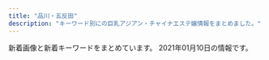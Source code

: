 ```yaml
---
title: "品川・五反田"
description: "キーワード別にの巨乳アジアン・チャイナエステ嬢情報をまとめました。"
---
```


新着画像と新着キーワードをまとめています。
2021年01月10日の情報です。

<DmmAffiliateIns />
<KeywordTable
  shops={
    [
    {
        "name": "\u7d2b\u306e\u8776",
        "url": "http://p-fly.work/",
        "keywords": {},
        "station": "JR\u4e94\u53cd\u7530\u99c5\u897f\u53e3",
        "img_links": [
            "http://p-fly.work/images/1.jpg",
            "http://p-fly.work/images/head.png",
            "http://p-fly.work/images/12.jpg",
            "http://p-fly.work/img/yuyu1.jpg",
            "http://p-fly.work/images/news.jpg",
            "http://p-fly.work/images/b2.jpg",
            "http://p-fly.work/images/sys2.jpg",
            "http://p-fly.work/images/7.jpg",
            "http://p-fly.work/images/line.png",
            "http://p-fly.work/staff/sara.jpg",
            "http://p-fly.work/images/b3.jpg",
            "http://p-fly.work/images/interior_t.png",
            "http://p-fly.work/staff/mai.jpg",
            "http://p-fly.work/staff/kiki.jpg",
            "http://p-fly.work/images/int2.png",
            "http://p-fly.work/images/sys1.jpg",
            "http://p-fly.work/images/b1.jpg",
            "http://p-fly.work/img/sara1.jpg",
            "http://p-fly.work/images/ac1.jpg",
            "http://p-fly.work/images/mobile.jpg",
            "http://p-fly.work/images/sys4.png",
            "http://p-fly.work/staff/yuyu.jpg",
            "http://p-fly.work/images/tr.jpg",
            "http://p-fly.work/images/staff_t.png",
            "http://p-fly.work/images/9.jpg",
            "http://p-fly.work/images/int1.jpg",
            "http://p-fly.work/img/mai1.jpg",
            "http://p-fly.work/images/sys3.jpg",
            "http://p-fly.work/img/kiki1.jpg"
        ]
    },
    {
        "keywords": {
            "C": 8
        },
        "img_links": [
            "http://www.relax-cs.com/css/tdimg06.jpg",
            "http://www.relax-cs.com/images/image-1.jpg",
            "http://www.relax-cs.com/images/image-04.jpg",
            "http://www.relax-cs.com/images/image-6.jpg",
            "http://www.relax-cs.com/css/nav/change-003.jpg",
            "http://www.relax-cs.com/css/nav/nav-007.jpg",
            "http://www.relax-cs.com/css/tdimg03.jpg",
            "http://www.relax-cs.com/css/tdimg004.jpg",
            "http://www.relax-cs.com/images/staff01.jpg",
            "http://www.relax-cs.com/css/staff/staff06.jpg",
            "http://www.relax-cs.com/css/nav/nav-005.jpg",
            "http://www.relax-cs.com/css/progress-01.jpg",
            "http://www.relax-cs.com/images/staff03.jpg",
            "http://www.relax-cs.com/css/nav/change-004.jpg",
            "http://www.relax-cs.com/css/nav/change-001.jpg",
            "http://www.relax-cs.com/css/nav/nav-004.jpg",
            "http://www.relax-cs.com/images/image-3.jpg",
            "http://www.relax-cs.com/images/image-2.jpg",
            "http://www.relax-cs.com/images/image-05.jpg",
            "http://www.relax-cs.com/css/keiraku-img04.jpg",
            "http://www.relax-cs.com/css/nav/change-002.jpg",
            "http://www.relax-cs.com/css/staff/staff007.jpg",
            "http://www.relax-cs.com/images/staff05.jpg",
            "http://www.relax-cs.com/css/nav/change-005.jpg",
            "http://www.relax-cs.com/css/keiraku-img02.jpg",
            "http://www.relax-cs.com/css/top-change.jpg",
            "http://www.relax-cs.com/css/tdimg01.jpg",
            "http://www.relax-cs.com/css/tdimg005.jpg",
            "http://www.relax-cs.com/css/nav/nav-001.jpg",
            "http://www.relax-cs.com/css/nav/change-006.jpg",
            "http://www.relax-cs.com/images/image-07.jpg",
            "http://www.relax-cs.com/css/staff/staff01.jpg",
            "http://www.relax-cs.com/css/progress-04.jpg",
            "http://www.relax-cs.com/css/tdimg02.jpg",
            "http://www.relax-cs.com/css/nav/nav-002.jpg",
            "http://www.relax-cs.com/css/keiraku-img01.jpg",
            "http://www.relax-cs.com/css/nav/nav-006.jpg",
            "http://www.relax-cs.com/css/nav/nav-003.jpg",
            "http://www.relax-cs.com/images/staff10.jpg",
            "http://www.relax-cs.com/images/staff007.jpg",
            "http://www.relax-cs.com/css/progress-02.jpg",
            "http://www.relax-cs.com/css/staff/staff02.jpg",
            "http://www.relax-cs.com/css/tdimg007.jpg",
            "http://www.relax-cs.com/css/keiraku-img03.jpg",
            "http://www.relax-cs.com/css/nav/change-007.jpg",
            "http://www.relax-cs.com/css/progress-03.jpg",
            "http://www.relax-cs.com/css/staff/staff10.jpg"
        ],
        "station": "JR\u4e94\u53cd\u7530\u99c5\u897f\u53e3",
        "url": "http://www.relax-cs.com/",
        "name": "\u30af\u30e9\u30ea\u30bb\u30fc\u30b8 \uff5eClary Sage\uff5e"
    },
    {
        "station": "JR\u4e94\u53cd\u7530\u99c5\u6771\u53e3",
        "url": "http://www.relax-fuyou.info/",
        "img_links": [
            "http://www.relax-fuyou.info/img/st181.jpg",
            "http://www.relax-fuyou.info/img/st7.jpg",
            "http://www.relax-fuyou.info/img/sta5.jpg",
            "http://www.relax-fuyou.info/img/st71.jpg",
            "http://www.relax-fuyou.info/img/st42.jpg",
            "http://www.relax-fuyou.info/img/sta15.jpg",
            "http://www.relax-fuyou.info/img/st141.jpg",
            "http://www.relax-fuyou.info/img/st41.jpg",
            "http://www.relax-fuyou.info/img/st11.jpg",
            "http://www.relax-fuyou.info/img/st191.jpg",
            "http://www.relax-fuyou.info/img/st110.jpg",
            "http://www.relax-fuyou.info/img/st201.jpg",
            "http://www.relax-fuyou.info/img/r9.jpg",
            "http://www.relax-fuyou.info/img/sta19.jpg",
            "http://www.relax-fuyou.info/img/sta20.jpg",
            "http://www.relax-fuyou.info/img/sta18.jpg",
            "http://www.relax-fuyou.info/img/st1.jpg",
            "http://www.relax-fuyou.info/img/st10.jpg",
            "http://www.relax-fuyou.info/img/sta16.jpg",
            "http://www.relax-fuyou.info/img/st160.jpg",
            "http://www.relax-fuyou.info/img/sta17.jpg",
            "http://www.relax-fuyou.info/img/st140.jpg",
            "http://www.relax-fuyou.info/img/st72.jpg",
            "http://www.relax-fuyou.info/img/sta1.jpg",
            "http://www.relax-fuyou.info/img/st150.jpg",
            "http://www.relax-fuyou.info/img/st171.jpg",
            "http://www.relax-fuyou.info/img/sta8.jpg",
            "http://www.relax-fuyou.info/img/st161.jpg",
            "http://www.relax-fuyou.info/img/st5.jpg",
            "http://www.relax-fuyou.info/img/st8.jpg",
            "http://www.relax-fuyou.info/img/top.jpg",
            "http://www.relax-fuyou.info/img/st17.jpg"
        ],
        "name": "\u8299\u84c9\uff5e\u30d5\u30e8\u30a6\uff5e",
        "keywords": {
            "E": 5,
            "84": 5,
            "C": 3,
            "D": 5,
            "87": 2,
            "G": 1,
            "88": 3,
            "86": 2,
            "90": 2
        }
    },
    {
        "img_links": [
            "http://hanagoromo.work/s1.png",
            "http://hanagoromo.work/1.jpg",
            "http://hanagoromo.work/tina.jpg",
            "http://hanagoromo.work/miyuki.jpg",
            "http://hanagoromo.work/interior_t.jpg",
            "http://hanagoromo.work/miyuki1.jpg",
            "http://hanagoromo.work/b3.jpg",
            "http://hanagoromo.work/mio1.jpg",
            "http://hanagoromo.work/mio.jpg",
            "http://hanagoromo.work/rina2.jpeg",
            "http://hanagoromo.work/ai3.jpg",
            "http://hanagoromo.work/mens-esthe1.png",
            "http://hanagoromo.work/staff_t.jpg",
            "http://hanagoromo.work/b1.jpg",
            "http://hanagoromo.work/2.jpg",
            "http://hanagoromo.work/4.jpg",
            "http://hanagoromo.work/mio2.jpg",
            "http://hanagoromo.work/head.jpg",
            "http://hanagoromo.work/hitomi.jpg",
            "http://hanagoromo.work/rie1.jpg",
            "http://hanagoromo.work/nana.jpg",
            "http://hanagoromo.work/rina1.jpeg",
            "http://hanagoromo.work/tina2.jpg",
            "http://hanagoromo.work/112.jpg",
            "http://hanagoromo.work/nana1.jpg",
            "http://hanagoromo.work/int2.jpg",
            "http://hanagoromo.work/yumi1.jpg",
            "http://hanagoromo.work/ai2.jpg",
            "http://hanagoromo.work/yuna2.jpg",
            "http://hanagoromo.work/nana2.jpg",
            "http://hanagoromo.work/yumi.jpg",
            "http://hanagoromo.work/hitomi2.jpg",
            "http://hanagoromo.work/hitomi1.jpg",
            "http://hanagoromo.work/3.jpg",
            "http://hanagoromo.work/ta.png",
            "http://hanagoromo.work/yuna1.jpg",
            "http://hanagoromo.work/interior1.jpg",
            "http://hanagoromo.work/b2.jpg",
            "http://hanagoromo.work/sys.jpg",
            "http://hanagoromo.work/6.jpg",
            "http://hanagoromo.work/main_top.jpg"
        ],
        "keywords": {},
        "name": "\u82b1\u8863",
        "url": "http://hanagoromo.work/",
        "station": "JR\u4e94\u53cd\u7530\u99c5"
    },
    {
        "name": "\u3072\u307e\u308f\u308a",
        "station": "JR\u4e94\u53cd\u7530\u99c5\u6771\u53e3",
        "img_links": [
            "http://www.kenkou-house.info/img/head.png",
            "http://www.kenkou-house.info/img/s15.jpg",
            "http://www.kenkou-house.info/img/Himawari_160_45.png",
            "http://www.kenkou-house.info/img/s22.jpg",
            "http://www.kenkou-house.info/img/bottmo-left.png",
            "http://www.kenkou-house.info/img/s4.jpg",
            "http://www.kenkou-house.info/img/s61.jpg",
            "http://www.kenkou-house.info/img/m4.png",
            "http://www.kenkou-house.info/img/m8.png",
            "http://www.kenkou-house.info/img/m2.png",
            "http://www.kenkou-house.info/img/s21.jpg",
            "http://www.kenkou-house.info/img/s1.jpg",
            "http://www.kenkou-house.info/img/play.png",
            "http://www.kenkou-house.info/img/m7.png",
            "http://www.kenkou-house.info/img/Himawari_200_40.png",
            "http://www.kenkou-house.info/img/m3.png",
            "http://www.kenkou-house.info/img/s20.jpg",
            "http://www.kenkou-house.info/img/m1.png",
            "http://www.kenkou-house.info/img/s7.jpg",
            "http://www.kenkou-house.info/img/m5.png",
            "http://www.kenkou-house.info/img/door.png",
            "http://www.kenkou-house.info/img/s.png",
            "http://www.kenkou-house.info/img/body-.png",
            "http://www.kenkou-house.info/img/s12.jpg",
            "http://www.kenkou-house.info/img/s91.jpg",
            "http://www.kenkou-house.info/img/s13.jpg",
            "http://www.kenkou-house.info/img/Himawari_468_60.png",
            "http://www.kenkou-house.info/img/m6.png",
            "http://www.kenkou-house.info/img/bottmo-ritght.png",
            "http://www.kenkou-house.info/img/s17.jpg",
            "http://www.kenkou-house.info/img/s16.jpg",
            "http://www.kenkou-house.info/img/s11.jpg",
            "http://www.kenkou-house.info/img/Himawari_88_31.png",
            "http://www.kenkou-house.info/img/s33.jpg",
            "http://www.kenkou-house.info/img/s14.jpg"
        ],
        "keywords": {
            "C": 8
        },
        "url": "http://www.kenkou-house.info/"
    },
    {
        "img_links": [
            "http://f-aroma.info/wp/wp-content/uploads/2019/04/sahuisaioaa.jpg",
            "http://f-aroma.info/wp/wp-content/uploads/2019/12/aewrstdyfugi.jpg",
            "http://f-aroma.info/wp/wp-content/uploads/2019/09/serdtytfuygiuhosa.jpg",
            "http://f-aroma.info/wp/wp-content/themes/Butterfly2_ver_1_3/images/tel.png",
            "http://f-aroma.info/wp/wp-content/uploads/2018/12/ksmamamalala.jpg",
            "http://f-aroma.info/wp/wp-content/uploads/2019/07/trdyfugiho.jpg",
            "http://f-aroma.info/wp/wp-content/uploads/2017/08/nananananana.jpg",
            "http://f-aroma.info/wp/wp-content/uploads/2017/07/hitomichan01.jpg",
            "http://f-aroma.info/wp/wp-content/uploads/2018/05/hsiojiolasa.jpg",
            "http://f-aroma.info/wp/wp-content/uploads/2019/09/2a602101905d29ed1e80bee4c4c6b1c1.jpg",
            "http://f-aroma.info/wp/wp-content/uploads/2018/11/smaskoasaa.jpg",
            "http://f-aroma.info/wp/wp-content/themes/Butterfly2_ver_1_3/images/room/1.jpg",
            "http://f-aroma.info/wp/wp-content/themes/Butterfly2_ver_1_3/images/call.png",
            "http://f-aroma.info/wp/wp-content/uploads/2019/09/erstdyfusa.jpg",
            "http://f-aroma.info/wp/wp-content/themes/Butterfly2_ver_1_3/event/top-img03.png",
            "http://f-aroma.info/wp/wp-content/uploads/2019/03/sahuisjoialsklma.jpg",
            "http://f-aroma.info/wp/wp-content/uploads/2017/11/huisahiusahiusa21.jpg",
            "http://f-aroma.info/wp/wp-content/themes/Butterfly2_ver_1_3/event/top-img01.png",
            "http://f-aroma.info/wp/wp-content/uploads/2018/01/sioaahso21.jpg",
            "http://f-aroma.info/wp/wp-content/uploads/2019/08/ersrdtyfugi.jpg",
            "http://f-aroma.info/wp/wp-content/uploads/2020/10/4w5e4r6tuygiho.jpg",
            "http://f-aroma.info/wp/wp-content/uploads/2017/11/uhiuhhuihiuhiusa121.jpg",
            "http://f-aroma.info/wp/wp-content/themes/Butterfly2_ver_1_3/event/top-img02.png",
            "http://f-aroma.info/wp/wp-content/uploads/2018/04/joijsoijasasaa.jpg"
        ],
        "name": "\u30d5\u30ed\u30fc\u30e9",
        "url": "http://f-aroma.info/",
        "station": "JR\u54c1\u5ddd\u99c5\u9ad8\u8f2a\u53e3",
        "keywords": {
            "D": 18,
            "C": 10,
            "E": 4,
            "F": 2
        }
    },
    {
        "url": "http://www.es-yuduki.com/",
        "name": "\u30de\u30c3\u30b5\u30fc\u30b8\u306e\u5915\u6708",
        "station": "JR\u4e94\u53cd\u7530\u99c5\u897f\u53e3",
        "img_links": [
            "http://www.es-yuduki.com/css/nav/nav-001.jpg",
            "http://www.es-yuduki.com/css/progress03.jpg",
            "http://www.es-yuduki.com/css/staff03-b.jpg",
            "http://www.es-yuduki.com/css/progress02.jpg",
            "http://www.es-yuduki.com/css/progress06.jpg",
            "http://www.es-yuduki.com/css/nav/change-007.jpg",
            "http://www.es-yuduki.com/css/staff01-b.jpg",
            "http://www.es-yuduki.com/css/head.jpg",
            "http://www.es-yuduki.com/css/staff02.jpg",
            "http://www.es-yuduki.com/css/progress05.jpg",
            "http://www.es-yuduki.com/css/nav/nav-005.jpg",
            "http://www.es-yuduki.com/css/nav/nav-007.jpg",
            "http://www.es-yuduki.com/css/coupon003.jpg",
            "http://www.es-yuduki.com/css/nav/nav-002.jpg",
            "http://www.es-yuduki.com/css/main-top05.png",
            "http://www.es-yuduki.com/css/progress01.jpg",
            "http://www.es-yuduki.com/css/progress04.jpg",
            "http://www.es-yuduki.com/css/nav/change-002.jpg",
            "http://www.es-yuduki.com/css/nav/change-006.jpg",
            "http://www.es-yuduki.com/css/staff02-b.jpg",
            "http://www.es-yuduki.com/css/nav/change-004.jpg",
            "http://www.es-yuduki.com/css/progress07.jpg",
            "http://www.es-yuduki.com/css/nav/nav-006.jpg",
            "http://www.es-yuduki.com/css/staff03.jpg",
            "http://www.es-yuduki.com/css/progress08.jpg",
            "http://www.es-yuduki.com/css/nav/change-005.jpg",
            "http://www.es-yuduki.com/css/nav/change-0003.jpg",
            "http://www.es-yuduki.com/css/nav/nav-0003.jpg",
            "http://www.es-yuduki.com/css/staff01.jpg",
            "http://www.es-yuduki.com/css/kanban.jpg",
            "http://www.es-yuduki.com/css/nav/change-001.jpg",
            "http://www.es-yuduki.com/css/staff00.jpg",
            "http://www.es-yuduki.com/css/nav/nav-004.jpg"
        ],
        "keywords": {
            "C": 13
        }
    },
    {
        "station": "\u6238\u8d8a\u9280\u5ea7\u99c5",
        "keywords": {},
        "name": "\u30e9\u30ad\u30e5\u30a2",
        "img_links": [
            "http://lacure.link/images/r4.jpg",
            "http://lacure.link/images/r5.jpg",
            "http://lacure.link/images/gb01.png",
            "http://lacure.link/images/g6.jpg",
            "http://lacure.link/images/g1.jpg",
            "http://lacure.link/images/news.png",
            "http://lacure.link/images/yuki.jpg",
            "http://lacure.link/images/asali.jpg",
            "http://lacure.link/images/left3.png",
            "http://lacure.link/images/r2.jpg",
            "http://lacure.link/images/face.png",
            "http://lacure.link/images/kol.jpg",
            "http://lacure.link/images/r3.jpg",
            "http://lacure.link/images/s_staff.png",
            "http://lacure.link/images/g2.jpg",
            "http://lacure.link/images/sayuri.jpg",
            "http://lacure.link/images/g0.jpg",
            "http://lacure.link/images/s1.jpg",
            "http://lacure.link/images/r6.jpg",
            "http://lacure.link/images/g3.jpg",
            "http://lacure.link/images/top2.jpg",
            "http://lacure.link/images/r1.jpg",
            "http://lacure.link/images/kiki.jpg",
            "http://lacure.link/images/zi.png",
            "http://lacure.link/images/g5.jpg"
        ],
        "url": "http://lacure.link/"
    },
    {
        "name": "\u30c8\u30f3\u30dd\u30fc",
        "keywords": {},
        "url": "http://hi-msg.com/tonpoh/",
        "station": "JR\u4e94\u53cd\u7530\u99c5\u897f\u53e3",
        "img_links": [
            "http://hi-msg.com/tonpoh/images/p-12.jpg",
            "http://hi-msg.com/tonpoh/images/p-1.jpg",
            "http://hi-msg.com/tonpoh/images/p-0.jpg",
            "http://hi-msg.com/tonpoh/images/s1.png",
            "http://hi-msg.com/tonpoh/images/p-14-1.jpg",
            "http://hi-msg.com/tonpoh/images/line.png",
            "http://hi-msg.com/tonpoh/images/p-2.jpg",
            "http://hi-msg.com/tonpoh/images/s6.png",
            "http://hi-msg.com/tonpoh/images/p-9-1.jpg",
            "http://hi-msg.com/tonpoh/images/p-7-1.jpg",
            "http://hi-msg.com/tonpoh/images/ll.png",
            "http://hi-msg.com/tonpoh/images/p-12-1.jpg",
            "http://hi-msg.com/tonpoh/images/fla-3.png",
            "http://hi-msg.com/tonpoh/images/fla.png",
            "http://hi-msg.com/tonpoh/images/p-8.jpg",
            "http://hi-msg.com/tonpoh/images/s4.jpg",
            "http://hi-msg.com/tonpoh/images/p-13-1.jpg",
            "http://hi-msg.com/tonpoh/images/p-10.jpg",
            "http://hi-msg.com/tonpoh/images/tit-sys.png",
            "http://hi-msg.com/tonpoh/images/p-10-1.jpg",
            "http://hi-msg.com/tonpoh/images/no.png",
            "http://hi-msg.com/tonpoh/images/p-7.jpg",
            "http://hi-msg.com/tonpoh/images/p-14.jpg",
            "http://hi-msg.com/tonpoh/images/p-6-1.jpg",
            "http://hi-msg.com/tonpoh/images/p-8-1.jpg",
            "http://hi-msg.com/tonpoh/images/s8.png",
            "http://hi-msg.com/tonpoh/images/fla-1.png",
            "http://hi-msg.com/tonpoh/images/tit-staff.png",
            "http://hi-msg.com/tonpoh/images/p-4.jpg",
            "http://hi-msg.com/tonpoh/images/l.png",
            "http://hi-msg.com/tonpoh/images/p-11.jpg",
            "http://hi-msg.com/tonpoh/images/p-6.jpg",
            "http://hi-msg.com/tonpoh/images/s9.png",
            "http://hi-msg.com/tonpoh/images/p-11-1.jpg",
            "http://hi-msg.com/tonpoh/images/p-5.jpg",
            "http://hi-msg.com/tonpoh/images/p-9.jpg",
            "http://hi-msg.com/tonpoh/images/p-13.jpg",
            "http://hi-msg.com/tonpoh/images/botton.png",
            "http://hi-msg.com/tonpoh/images/s5.png"
        ]
    },
    {
        "name": "\u9577\u697d",
        "keywords": {
            "\u5de8\u4e73": 2,
            "\u80f8": 1,
            "C": 1,
            "\u4e73": 2
        },
        "url": "https://www.a-side.com/chouraku/",
        "station": "JR\u4e94\u53cd\u7530\u99c5\u897f\u53e3",
        "img_links": [
            "https://www.a-side.com/chouraku/images/info/photo04.jpg",
            "https://www.a-side.com/chouraku/staff/ai/index.jpg",
            "https://www.a-side.com/chouraku/staff/mimi/index.jpg",
            "https://www.a-side.com/chouraku/staff/coco/index.jpg",
            "https://img.a-side.com/photo/digicame/20210101/28058_04.jpg",
            "https://static.a-side.com/photo/shop/33915/list.jpg",
            "https://img.a-side.com/photo/premium/20210101/27898_02_sp.jpg",
            "https://www.a-side.com/chouraku/staff/aya/index.jpg",
            "https://img.a-side.com/photo/premium/20201229/30040_01_sp.jpg",
            "https://www.a-side.com/chouraku/staff/miki/index.jpg",
            "https://img.a-side.com/photo/digicame/20210101/20991_01.jpg",
            "https://img.a-side.com/photo/premium/20210101/27898_01_sp.jpg",
            "https://www.a-side.com/chouraku/staff/mifi/index.jpg",
            "https://static.a-side.com/photo/shop/33708/list.jpg",
            "https://static.a-side.com/photo/shop/35149/list.jpg",
            "https://static.a-side.com/photo/shop/19803/list.jpg",
            "https://static.a-side.com/photo/shop/30430/list.jpg",
            "https://img.a-side.com/photo/premium/20210101/27898_01_top1.jpg",
            "https://static.a-side.com/photo/shop/34768/list.jpg",
            "https://img.a-side.com/photo/premium/20210104/34987_01_top1.jpg",
            "https://img.a-side.com/photo/digicame/20210101/31406_01.jpg",
            "https://www.a-side.com/chouraku/staff/yuna/index.jpg",
            "https://img.a-side.com/photo/digicame/20210101/25785_02.jpg",
            "https://static.a-side.com/photo/shop/33796/list.jpg",
            "https://www.a-side.com/chouraku/images/coupon/presented.png",
            "https://img.a-side.com/photo/premium/20210108/33456_01_top2.jpg",
            "https://static.a-side.com/photo/shop/34847/list.jpg",
            "https://www.a-side.com/chouraku/images/top-info201812.jpg",
            "https://static.a-side.com/photo/shop/34669/list.jpg",
            "https://static.a-side.com/photo/shop/35018/list.jpg",
            "https://www.a-side.com/chouraku/images/coupon/info.png",
            "https://static.a-side.com/photo/shop/35020/list.jpg",
            "https://static.a-side.com/photo/shop/34987/list.jpg",
            "https://www.a-side.com/chouraku/staff/yuki/index.jpg",
            "https://static.a-side.com/photo/shop/34512/list.jpg",
            "https://img.a-side.com/photo/premium/20201127/33649_01_index.jpg",
            "https://www.a-side.com/chouraku/staff/yui/index.jpg",
            "https://img.a-side.com/photo/index/20210101/34669.jpg",
            "https://www.a-side.com/chouraku/images/info/photo03.jpg",
            "https://img.a-side.com/photo/digicame/20201228/19987_02.jpg",
            "https://img.a-side.com/photo/premium/20201229/16032_01_sp.jpg",
            "https://img.a-side.com/photo/digicame/20201228/31399_02.jpg",
            "https://www.a-side.com/chouraku/staff/mayumi/index.jpg",
            "https://www.a-side.com/chouraku/staff/andy/index.jpg",
            "https://www.a-side.com/chouraku/staff/rika/index.jpg",
            "https://img.a-side.com/photo/premium/20210104/34987_01_top2.jpg",
            "https://www.a-side.com/chouraku/images/ticket.jpg",
            "https://www.a-side.com/chouraku/staff/momo/index.jpg",
            "https://static.a-side.com/photo/shop/34764/list.jpg",
            "https://static.a-side.com/photo/shop/34660/list.jpg",
            "https://www.a-side.com/chouraku/staff/yuka/index.jpg",
            "https://static.a-side.com/photo/shop/35132/list.jpg",
            "https://www.a-side.com/chouraku/staff/mina/index.jpg",
            "https://img.a-side.com/photo/digicame/20201231/24528_01.jpg",
            "https://img.a-side.com/photo/digicame/20210101/20991_02.jpg",
            "https://www.a-side.com/chouraku/staff/ayaka/index.jpg",
            "https://static.a-side.com/photo/shop/16032/list.jpg",
            "https://www.a-side.com/chouraku/staff/mika/index.jpg",
            "https://www.a-side.com/chouraku/images/info/photo02.jpg",
            "https://static.a-side.com/photo/shop/24050/list.jpg",
            "https://www.a-side.com/chouraku/staff/moe/index.jpg",
            "https://www.a-side.com/chouraku/staff/aiko/index.jpg",
            "https://img.a-side.com/photo/premium/20210101/27898_01_top2.jpg",
            "https://static.a-side.com/photo/shop/34961/list.jpg",
            "https://www.a-side.com/chouraku/images/info/photo01.jpg",
            "https://img.a-side.com/photo/premium/20201228/34965_01_sp.jpg",
            "https://img.a-side.com/photo/digicame/20201228/15122_02.jpg",
            "https://www.a-side.com/chouraku/images/line.jpg",
            "https://www.a-side.com/chouraku/images/moved.jpg",
            "https://static.a-side.com/photo/shop/22869/list.jpg",
            "https://www.a-side.com/include/img/top/button_twitter.png",
            "https://img.a-side.com/photo/premium/20210108/33456_01_top1.jpg",
            "https://img.a-side.com/photo/koko/24600/thumb.jpg",
            "https://static.a-side.com/photo/shop/33596/list.jpg",
            "https://www.a-side.com/chouraku/staff/yumi/index.jpg",
            "https://static.a-side.com/photo/shop/34965/list.jpg",
            "https://www.a-side.com/chouraku/staff/yuu/index.jpg",
            "https://www.a-side.com/chouraku/staff/yui2/index.jpg",
            "https://www.a-side.com/chouraku/staff/ayumi/index.jpg",
            "https://static.a-side.com/photo/shop/34644/list.jpg",
            "https://www.a-side.com/chouraku/staff/sayuri/index.jpg",
            "https://www.a-side.com/chouraku/staff/yuri/index.jpg",
            "https://img.a-side.com/photo/premium/20201231/33649_01_sp.jpg",
            "https://www.a-side.com/chouraku/staff/emi/index.jpg",
            "https://static.a-side.com/photo/shop/33321/list.jpg",
            "https://img.a-side.com/photo/premium/20201230/18452_01_sp.jpg",
            "https://static.a-side.com/photo/shop/35170/list.jpg",
            "https://img.a-side.com/photo/weekly/20210108/top.jpg",
            "https://www.a-side.com/chouraku/images/covergirl.jpg",
            "https://img.a-side.com/photo/koko/32924/thumb.jpg",
            "https://www.a-side.com/chouraku/staff/yuyu/index.jpg",
            "https://img.a-side.com/photo/koko/34987/thumb.jpg",
            "https://img.a-side.com/photo/koko/16032/thumb.jpg",
            "https://static.a-side.com/photo/shop/34907/list.jpg",
            "https://www.a-side.com/chouraku/staff/miho/index.jpg",
            "https://static.a-side.com/photo/shop/33020/list.jpg"
        ]
    },
    {
        "station": "JR\u54c1\u5ddd\u99c5\u9ad8\u8f2a\u53e3",
        "keywords": {
            "C": 15
        },
        "img_links": [
            "http://www.kouroku-este.com/img/staff/eee/s-eee2.jpg",
            "http://www.kouroku-este.com/img/staff/aaa/aaa1.jpg",
            "http://www.kouroku-este.com/img/staff/fff/s-fff2.jpg",
            "http://www.kouroku-este.com/img/system/service02.jpg",
            "http://www.kouroku-este.com/img/staff/eee/s-eee1.jpg",
            "http://www.kouroku-este.com/img/staff/ccc/ccc1.jpg",
            "http://www.kouroku-este.com/img/staff/ccc/ccc2.jpg",
            "http://www.kouroku-este.com/img/staff/fff/s-fff1.jpg",
            "http://www.kouroku-este.com/img/staff/bbb/bbb1.jpg",
            "http://www.kouroku-este.com/img/staff/aaa/aaa2.jpg",
            "http://www.kouroku-este.com/img/menu/info_r.jpg",
            "http://www.kouroku-este.com/img/system/service01.jpg",
            "http://www.kouroku-este.com/img/staff/ggg/ggg1.jpg",
            "http://www.kouroku-este.com/img/top/listmark1.png"
        ],
        "name": "\u5eb7\u7984",
        "url": "http://www.kouroku-este.com/"
    },
    {
        "station": "JR\u4e94\u53cd\u7530\u99c5\u897f\u53e3",
        "name": "\u7652\u3057\u30cf\u30a6\u30b9",
        "img_links": [
            "http://momipara.jp/img/link/momi88.jpg",
            "http://b.hatena.ne.jp/images/v4/public/add/hatenabookmark_ios7.png",
            "https://www.hatena.ne.jp/images/wwwridge/ok@2x.png",
            "https://www.hatena.ne.jp/images/wwwridge/ng@2x.png",
            "https://www.hatena.ne.jp/images/wwwridge/help@2x.png",
            "http://\u30a2\u30b8\u30a2\u30f3\u30a8\u30b9\u30c6.biz/images/88-31.jpg",
            "http://b.hatena.ne.jp/images/v4/public/add/hatenabookmark_android.png",
            "https://b.st-hatena.com/images/entry-button/button-only@2x.png"
        ],
        "url": "https://loveraspberry.eei.jp/",
        "keywords": {}
    },
    {
        "station": "JR\u4e94\u53cd\u7530\u99c5\u897f\u53e3",
        "url": "http://es-mirei.com/",
        "img_links": [
            "http://es-mirei.com/staffPhoto/b20170911152114.jpg",
            "http://es-mirei.com/staffPhoto/s20180209180323.jpg",
            "http://es-mirei.com/staffPhoto/b20180613122502.jpg",
            "http://es-mirei.com/staffPhoto/s20170911152129.jpg",
            "http://es-mirei.com/staffPhoto/s20170908125528.jpg",
            "http://es-mirei.com/images/store/03.jpg",
            "http://es-mirei.com/images/store/06.jpg",
            "http://es-mirei.com/staffPhoto/s20170728165256.jpg",
            "http://es-mirei.com/images/noImg.jpg",
            "http://es-mirei.com/staffPhoto/s20170911152114.jpg",
            "http://es-mirei.com/images/store/01.jpg",
            "http://es-mirei.com/staffPhoto/b20170911152129.jpg",
            "http://es-mirei.com/staffPhoto/s20170728165536.jpg",
            "http://es-mirei.com/staffPhoto/b20170728165536.jpg",
            "http://es-mirei.com/staffPhoto/b20170728165302.jpg",
            "http://es-mirei.com/images/store/04.jpg",
            "http://es-mirei.com/images/s3Slider1Images/03.jpg",
            "http://es-mirei.com/images/s3Slider1Images/01.jpg",
            "http://es-mirei.com/staffPhoto/s20170728165302.jpg",
            "http://es-mirei.com/images/store/02.jpg",
            "http://es-mirei.com/images/s3Slider1Images/02.jpg",
            "http://es-mirei.com/staffPhoto/b20170728165256.jpg",
            "http://es-mirei.com/staffPhoto/b20180209180323.jpg",
            "http://es-mirei.com/staffPhoto/b20170908125528.jpg",
            "http://es-mirei.com/staffPhoto/s20180613122502.jpg",
            "http://es-mirei.com/images/store/05.jpg",
            "http://es-mirei.com/images/returnStaffBtn.png"
        ],
        "keywords": {
            "87": 4,
            "88": 2,
            "85": 2,
            "E": 8,
            "86": 2
        },
        "name": "\u7f8e\u4f36"
    },
    {
        "url": "https://tsukiwa.info/",
        "name": "\u6708\u306e\u548c",
        "img_links": [
            "https://tsukiwa.info/img/akusesu-top0.jpg",
            "https://tsukiwa.info/img/staff/mika03.jpg",
            "https://tsukiwa.info/img/staff/risa011.jpg",
            "https://tsukiwa.info/img/staff/g12.jpg",
            "https://tsukiwa.info/img/staff/mimi202012.jpg",
            "https://tsukiwa.info/img/staff/yuri001.jpg",
            "https://tsukiwa.info/img/staff_top/20201219_2.jpg",
            "https://tsukiwa.info/img/staff/ami11.jpg",
            "https://tsukiwa.info/img/staff/koko3.jpg",
            "https://tsukiwa.info/img/staff/rui2.jpg",
            "https://tsukiwa.info/img/bar_profile.png",
            "https://tsukiwa.info/img/bar_top1.png",
            "https://tsukiwa.info/img/pickupGirl.png",
            "https://tsukiwa.info/img/bar_staff.png",
            "https://tsukiwa.info/img/staff_top/20201219_1.jpg",
            "https://tsukiwa.info/img/staff/sara241.jpg",
            "https://tsukiwa.info/img/staff/mimi01.jpg",
            "https://tsukiwa.info/img/staff/no_image.jpg",
            "https://tsukiwa.info/img/event/camp03.jpg",
            "https://tsukiwa.info/img/staff/rumi04.jpg",
            "https://tsukiwa.info/img/staff/mika05.jpg",
            "https://tsukiwa.info/img/staff/2E3C537C-38BC-4549-894E-B9C32DC069BA.jpeg",
            "https://tsukiwa.info/img/staff/ruru1.jpg",
            "https://tsukiwa.info/img/staff/sara244.jpg",
            "https://tsukiwa.info/img/staff/g121.jpg",
            "https://tsukiwa.info/img/staff/sara242.jpg",
            "https://tsukiwa.info/img/staff/mimi20202.jpg",
            "https://tsukiwa.info/img/staff/rumi02.jpg",
            "https://tsukiwa.info/img/staff/2106DD3F-7D85-42EC-8B2D-132895EFEE67.jpeg",
            "https://tsukiwa.info/img/news1.png",
            "https://tsukiwa.info/img/staff/rui1.jpg",
            "https://tsukiwa.info/img/top_map.jpg",
            "https://tsukiwa.info/img/staff/rumi2.jpg",
            "https://tsukiwa.info/img/staff/DADEBD01-F5CA-46C7-927F-3E3A3F3038AB.jpeg",
            "https://tsukiwa.info/img/staff/risa02.jpg",
            "https://tsukiwa.info/img/bar_gallery.png",
            "https://tsukiwa.info/img/news3.png",
            "https://tsukiwa.info/img/staff/sara243.jpg"
        ],
        "station": "JR\u4e94\u53cd\u7530\u99c5\u897f\u53e3",
        "keywords": {
            "\u30bb\u30af\u30b7\u30fc": 16
        }
    },
    {
        "name": "\u4e94\u53cd\u7530\u30e1\u30c7\u30a3\u30ab\u30eb\u30a8\u30f3",
        "img_links": [
            "http://gotanda.pepper.jp/1-01.png",
            "http://gotanda.pepper.jp/m049.png",
            "http://gotanda.pepper.jp/m048.png",
            "http://gotanda.pepper.jp/m02272.jpg",
            "http://gotanda.pepper.jp/m173.jpg",
            "http://gotanda.pepper.jp/20151109231038834554.jpg",
            "http://gotanda.pepper.jp/gotanda001.jpg"
        ],
        "keywords": {},
        "station": "JR\u4e94\u53cd\u7530\u99c5\u897f\u53e3",
        "url": "http://gotanda.pepper.jp/"
    }
]
}
/>
<DmmAffiliateScript />
